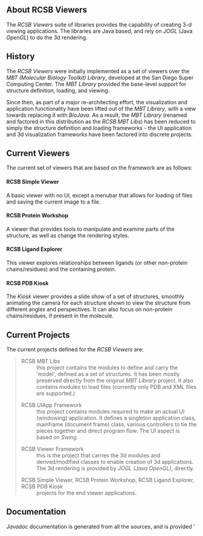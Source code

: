 == About RCSB Viewers ==

The ''RCSB Viewers'' suite of libraries provides the capability of creating 3-d viewing applications.  The libraries are Java based, and rely on ''JOGL'' (Java ''OpenGL'') to do the 3d rendering.

== History ==

The ''RCSB Viewers'' were initially implemented as a set of viewers over the ''MBT (Molecular Biology Toolkit) Library'', developed at the San Diego Super Computing Center.  The ''MBT Library'' provided the base-level support for structure definition, loading, and viewing.

Since then, as part of a major re-architecting effort, the visualization and application functionality have been lifted out of the ''MBT Library'', with a view towards replacing it with ''BioJava''.  As a result, the ''MBT Library'' (renamed and factored in this distribution as the ''RCSB MBT Libs'') has been reduced to simply the structure definition and loading frameworks - the UI application and 3d visualization frameworks have been factored into discrete projects.

== Current Viewers ==

The current set of viewers that are based on the framework are as follows:

==== RCSB Simple Viewer ====

A basic viewer with no UI, except a menubar that allows for loading of files and saving the current image to a file.

==== RCSB Protein Workshop ====

A viewer that provides tools to manipulate and examine parts of the structure, as well as change the rendering styles.

==== RCSB Ligand Explorer ====

This viewer explores relationships between ligands (or other non-protein chains/residues) and the containing protein.

==== RCSB PDB Kiosk ====

The ''Kiosk'' viewer provides a slide show of a set of structures, smoothly animating the camera for each structure shown to view the structure from different angles and perspectives.  It can also focus on non-protein chains/residues, if present in the molecule.

== Current Projects ==

The current projects defined for the ''RCSB Viewers'' are:

<blockquote>
;RCSB MBT Libs
: this project contains the modules to define and carry the 'model', defined as a set of structures.  It has been mostly preserved directly from the original ''MBT Library'' project.  It also contains modules to load files (currently only PDB and XML files are supported.)

;RCSB UIApp Framework
: this project contains modules required to make an actual UI (windowing) application.  It defines a singleton application class, mainframe (document frame) class, various controllers to tie the pieces together and direct program flow.  The UI aspect is based on ''Swing.''

;RCSB Viewer Framework
: this is the project that carries the 3d modules and derived/modified classes to enable creation of 3d applications.  The 3d rendering is provided by ''JOGL (Java OpenGL)'', directly.

;RCSB Simple Viewer, RCSB Protein Workshop, RCSB Ligand Explorer, RCSB PDB Kiosk
: projects for the end viewer applications.
</blockquote>

== Documentation ==

''Javadoc'' documentation is generated from all the sources, and is provided '